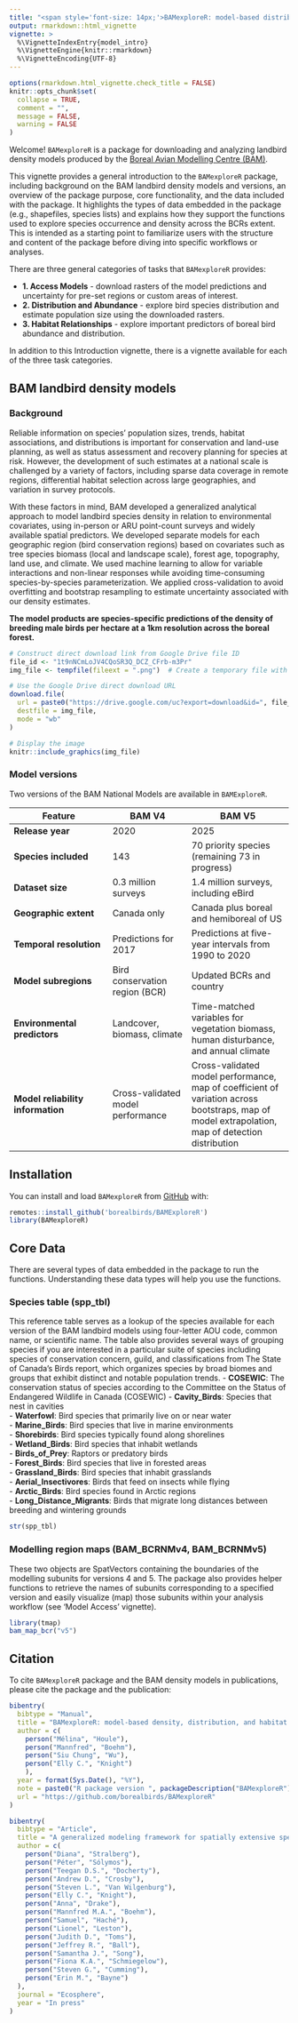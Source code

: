 ```yaml
---
title: "<span style='font-size: 14px;'>BAMexploreR: model-based distribution, abundance, and habitat associations of boreal birds</span><br><strong>Introduction</strong>"
output: rmarkdown::html_vignette
vignette: >
  %\VignetteIndexEntry{model_intro}
  %\VignetteEngine{knitr::rmarkdown}
  %\VignetteEncoding{UTF-8}
---
```



```r
options(rmarkdown.html_vignette.check_title = FALSE)
knitr::opts_chunk$set(
  collapse = TRUE,
  comment = "",
  message = FALSE,
  warning = FALSE
)
```

Welcome! `BAMexploreR` is a package for downloading and analyzing landbird density models produced by the [Boreal Avian Modelling Centre (BAM)](https://borealbirds.ca/).

This vignette provides a general introduction to the `BAMexploreR` package, including background on the BAM landbird density models and versions, an overview of the package purpose, core functionality, and the data included with the package. It highlights the types of data embedded in the package (e.g., shapefiles, species lists) and explains how they support the functions used to explore species occurrence and density across the BCRs extent. This is intended as a starting point to familiarize users with the structure and content of the package before diving into specific workflows or analyses.

There are three general categories of tasks that `BAMexploreR` provides:

- **1. Access Models** - download rasters of the model predictions and uncertainty for pre-set regions or custom areas of interest.
- **2. Distribution and Abundance** - explore bird species distribution and estimate population size using the downloaded rasters.
- **3. Habitat Relationships** - explore important predictors of boreal bird abundance and distribution.

In addition to this Introduction vignette, there is a vignette available for each of the three task categories.

## BAM landbird density models

### Background

Reliable information on species’ population sizes, trends, habitat associations, and distributions is important for conservation and land-use planning, as well as status assessment and recovery planning for species at risk. However, the development of such estimates at a national scale is challenged by a variety of factors, including sparse data coverage in remote regions, differential habitat selection across large geographies, and variation in survey protocols.

With these factors in mind, BAM developed a generalized analytical approach to model landbird species density in relation to environmental covariates, using in-person or ARU point-count surveys and widely available spatial predictors. We developed separate models for each geographic region (bird conservation regions) based on covariates such as tree species biomass (local and landscape scale), forest age, topography, land use, and climate. We used machine learning to allow for variable interactions and non-linear responses while avoiding time-consuming species-by-species parameterization. We applied cross-validation to avoid overfitting and bootstrap resampling to estimate uncertainty associated with our density estimates.

**The model products are species-specific predictions of the density of breeding male birds per hectare at a 1km resolution across the boreal forest.**

```r

# Construct direct download link from Google Drive file ID
file_id <- "1t9nNCmLoJV4CQoSR3Q_DCZ_CFrb-m3Pr"
img_file <- tempfile(fileext = ".png")  # Create a temporary file with .png extension

# Use the Google Drive direct download URL
download.file(
  url = paste0("https://drive.google.com/uc?export=download&id=", file_id),
  destfile = img_file,
  mode = "wb"
)

# Display the image
knitr::include_graphics(img_file)

```

### Model versions
Two versions of the BAM National Models are available in `BAMExploreR`. 

| Feature                                                             | BAM V4                                                | BAM V5                                                                 |
|---------------------------------------------------------------------|--------------------------------------------------------|------------------------------------------------------------------------|
| **Release year**                                                   | 2020                                                 | 2025 |
| **Species included**                                               | 143                                                  | 70 priority species (remaining 73 in progress) |
| **Dataset size**                                                   | 0.3 million surveys                                  | 1.4 million surveys, including eBird |
| **Geographic extent**                                              | Canada only                                          | Canada plus boreal and hemiboreal of US |
| **Temporal resolution**                                            | Predictions for 2017                                 | Predictions at five-year intervals from 1990 to 2020 |
| **Model subregions**                                           | Bird conservation region (BCR)          | Updated BCRs and country |
| **Environmental predictors**                                       | Landcover, biomass, climate                          | Time-matched variables for vegetation biomass, human disturbance, and annual climate |
| **Model reliability information**                                  | Cross-validated model performance                    | Cross-validated model performance, map of coefficient of variation across bootstraps, map of model extrapolation, map of detection distribution |

## Installation

You can install and load `BAMexploreR` from [GitHub](https://github.com/borealbirds/BAMexploreR) with:

```r
remotes::install_github('borealbirds/BAMExploreR')
library(BAMexploreR)
```

## Core Data

There are several types of data embedded in the package to run the functions. Understanding these data types will help you use the functions.

### Species table (spp_tbl)

This reference table serves as a lookup of the species available for each version of the BAM landbird models using four-letter AOU code, common name, or scientific name.  The table also provides several ways of grouping species if you are interested in a particular suite of species including species of conservation concern, guild, and classifications from The State of Canada’s Birds report, which organizes species by broad biomes and groups that exhibit distinct and notable population trends.
- **COSEWIC**: The conservation status of species according to the Committee on the Status of Endangered Wildlife in Canada (COSEWIC)
- **Cavity_Birds**: Species that nest in cavities  
- **Waterfowl**: Bird species that primarily live on or near water  
- **Marine_Birds**: Bird species that live in marine environments  
- **Shorebirds**: Bird species typically found along shorelines  
- **Wetland_Birds**: Bird species that inhabit wetlands  
- **Birds_of_Prey**: Raptors or predatory birds  
- **Forest_Birds**: Bird species that live in forested areas  
- **Grassland_Birds**: Bird species that inhabit grasslands  
- **Aerial_Insectivores**: Birds that feed on insects while flying  
- **Arctic_Birds**: Bird species found in Arctic regions  
- **Long_Distance_Migrants**: Birds that migrate long distances between breeding and wintering grounds  

```r
str(spp_tbl)

```

### Modelling region maps (BAM_BCRNMv4, BAM_BCRNMv5)

These two objects are SpatVectors containing the boundaries of the modelling subunits for versions 4 and 5. The package also provides helper functions to retrieve the names of subunits corresponding to a specified version and easily visualize (map) those subunits within your analysis workflow (see 'Model Access' vignette).

```r
library(tmap)
bam_map_bcr("v5")
```

## Citation

To cite `BAMexploreR` package and the BAM density models in publications, please cite the package and the publication:

```r
bibentry(
  bibtype = "Manual",
  title = "BAMexploreR: model-based density, distribution, and habitat associations of boreal birds",
  author = c(
    person("Mélina", "Houle"),
    person("Mannfred", "Boehm"),
    person("Siu Chung", "Wu"),
    person("Elly C.", "Knight")
    ),
  year = format(Sys.Date(), "%Y"),
  note = paste0("R package version ", packageDescription("BAMexploreR")$Version),
  url = "https://github.com/borealbirds/BAMexploreR"
)
```

```r
bibentry(
  bibtype = "Article",
  title = "A generalized modeling framework for spatially extensive species abundance prediction and population estimation",
  author = c(
    person("Diana", "Stralberg"),
    person("Péter", "Sólymos"),
    person("Teegan D.S.", "Docherty"),
    person("Andrew D.", "Crosby"),
    person("Steven L.", "Van Wilgenburg"),
    person("Elly C.", "Knight"),
    person("Anna", "Drake"),
    person("Mannfred M.A.", "Boehm"),
    person("Samuel", "Haché"),
    person("Lionel", "Leston"),
    person("Judith D.", "Toms"),
    person("Jeffrey R.", "Ball"),
    person("Samantha J.", "Song"),
    person("Fiona K.A.", "Schmiegelow"),
    person("Steven G.", "Cumming"),
    person("Erin M.", "Bayne")
  ),
  journal = "Ecosphere",
  year = "In press"
)
```

